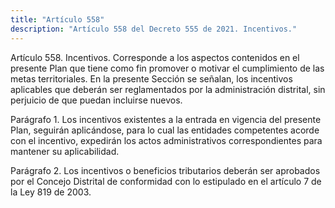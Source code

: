 ```yaml
---
title: "Artículo 558"
description: "Artículo 558 del Decreto 555 de 2021. Incentivos."
---
```


Artículo 558. Incentivos. Corresponde a los aspectos contenidos en el presente Plan que tiene como fin promover o motivar el cumplimiento de las metas territoriales. En la presente Sección se señalan, los incentivos aplicables que deberán ser reglamentados por la administración distrital, sin perjuicio de que puedan incluirse nuevos.
 
Parágrafo 1. Los incentivos existentes a la entrada en vigencia del presente Plan, seguirán aplicándose, para lo cual las entidades competentes acorde con el incentivo, expedirán los actos administrativos correspondientes para mantener su aplicabilidad.
 
Parágrafo 2. Los incentivos o beneficios tributarios deberán ser aprobados por el Concejo Distrital de conformidad con lo estipulado en el artículo 7 de la Ley 819 de 2003.